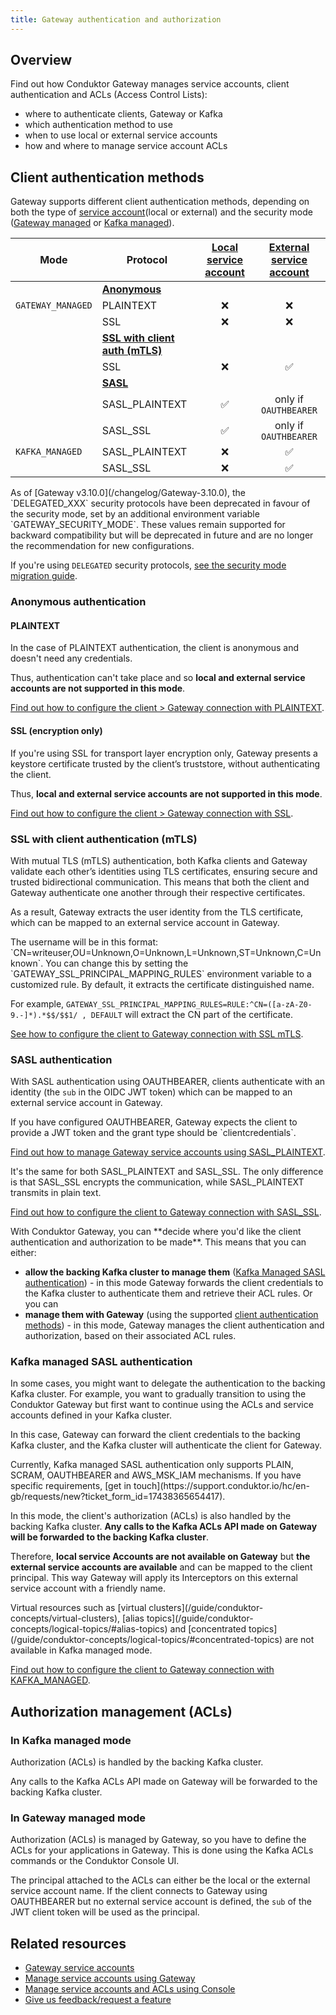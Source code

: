 ```yaml
---
title: Gateway authentication and authorization
---
```


## Overview

Find out how Conduktor Gateway manages service accounts, client authentication and ACLs (Access Control Lists):

- where to authenticate clients, Gateway or Kafka
- which authentication method to use
- when to use local or external service accounts
- how and where to manage service account ACLs

## Client authentication methods

Gateway supports different client authentication methods, depending on both the type of [service account](/guide/conduktor-concepts/gw-service-accounts)(local or external) and the security mode ([Gateway managed](#in-gateway-managed-mode) or [Kafka managed](#in-kafka-managed-mode)).

| **Mode**          | **Protocol**                                                            | [Local service account](/guide/conduktor-concepts/gw-service-accounts/#local-service-accounts)               | [External service account](/guide/conduktor-concepts/gw-service-accounts/#external-service-accounts)                  |
| ----------------- | ----------------------------------------------------------------------- | :---------------------------------: | :---------------------------------------: |
|                   | [**Anonymous**](#anonymous-authentication)                              |                                     |                                           |
| `GATEWAY_MANAGED` | PLAINTEXT                                                               |                  ❌                 |                     ❌                    |
|                   | SSL                                                                     |                  ❌                 |                     ❌                    |
|                   | [**SSL with client auth (mTLS)**](#ssl-with-client-authentication-mtls) |                                     |                                           |
|                   | SSL                                                                     |                  ❌                 |                     ✅                    |
|                   | [**SASL**](#sasl-authentication)                                        |                                     |                                           |
|                   | SASL\_PLAINTEXT                                                         |                  ✅                 |           only if `OAUTHBEARER`           |
|                   | SASL\_SSL                                                               |                  ✅                 |           only if `OAUTHBEARER`           |
| `KAFKA_MANAGED`   | SASL\_PLAINTEXT                                                         |                  ❌                 |                     ✅                    |
|                   | SASL\_SSL                                                               |                  ❌                 |                     ✅                    |

<Warning>
As of [Gateway v3.10.0](/changelog/Gateway-3.10.0), the `DELEGATED_XXX` security protocols have been deprecated in favour of the security mode, set by an additional environment variable `GATEWAY_SECURITY_MODE`. These values remain supported for backward compatibility but will be deprecated in future and are no longer the recommendation for new configurations.

If you're using `DELEGATED` security protocols, [see the security mode migration guide](/guide/tutorials/migrate-gw-security).
</Warning>

### Anonymous authentication

#### PLAINTEXT

In the case of PLAINTEXT authentication, the client is anonymous and doesn't need any credentials.

Thus, authentication can't take place and so **local and external service accounts are not supported in this mode**.

[Find out how to configure the client > Gateway connection with PLAINTEXT](/guide/conduktor-in-production/deploy-artifacts/deploy-gateway/#plaintext-1).

#### SSL (encryption only)

If you're using SSL for transport layer encryption only, Gateway presents a keystore certificate trusted by the client’s truststore, without authenticating the client.

Thus, **local and external service accounts are not supported in this mode**.

[Find out how to configure the client > Gateway connection with SSL](/guide/conduktor-in-production/deploy-artifacts/deploy-gateway/#ssl-1).

### SSL with client authentication (mTLS)

With mutual TLS (mTLS) authentication, both Kafka clients and Gateway validate each other’s identities using TLS certificates, ensuring secure and trusted bidirectional communication. This means that both the client and Gateway authenticate one another through their respective certificates.

As a result, Gateway extracts the user identity from the TLS certificate, which can be mapped to an external service account in Gateway.

<Info>
The username will be in this format: `CN=writeuser,OU=Unknown,O=Unknown,L=Unknown,ST=Unknown,C=Unknown`. You can change this by setting the `GATEWAY_SSL_PRINCIPAL_MAPPING_RULES` environment variable to a customized rule. By default, it extracts the certificate distinguished name.

For example, `GATEWAY_SSL_PRINCIPAL_MAPPING_RULES=RULE:^CN=([a-zA-Z0-9.-]*).*$$/$$1/ , DEFAULT` will extract the CN part of the certificate.
</Info>

[See how to configure the client to Gateway connection with SSL mTLS](/guide/conduktor-in-production/deploy-artifacts/deploy-gateway/#mtls).

### SASL authentication

With SASL authentication using OAUTHBEARER, clients authenticate with an identity (the `sub` in the OIDC JWT token) which can be mapped to an external service account in Gateway.

<Note>
If you have configured OAUTHBEARER, Gateway expects the client to provide a JWT token and the grant type should be `clientcredentials`.
</Note>

[Find out how to manage Gateway service accounts using SASL_PLAINTEXT](/guide/conduktor-in-production/deploy-artifacts/deploy-gateway/#sasl_plaintext-1).

It's the same for both SASL_PLAINTEXT and SASL_SSL. The only difference is that SASL_SSL encrypts the communication, while SASL_PLAINTEXT transmits in plain text.

[Find out how to configure the client to Gateway connection with SASL_SSL](/guide/conduktor-in-production/deploy-artifacts/deploy-gateway/#sasl_ssl-1).

<Warning>
With Conduktor Gateway, you can **decide where you'd like the client authentication and authorization to be made**. This means that you can either:

- **allow the backing Kafka cluster to manage them** ([Kafka Managed SASL authentication](#kafka-managed-sasl-authentication)) - in this mode Gateway forwards the client credentials to the Kafka cluster to authenticate them and retrieve their ACL rules. Or you can
- **manage them with Gateway** (using the supported [client authentication methods](#client-authentication-methods)) - in this mode, Gateway manages the client authentication and authorization, based on their associated ACL rules.
</Warning>

### Kafka managed SASL authentication

In some cases, you might want to delegate the authentication to the backing Kafka cluster. For example, you want to gradually transition to using the Conduktor Gateway but first want to continue using the ACLs and service accounts defined in your Kafka cluster.

In this case, Gateway can forward the client credentials to the backing Kafka cluster, and the Kafka cluster will authenticate the client for Gateway.

<Info>
Currently, Kafka managed SASL authentication only supports PLAIN, SCRAM, OAUTHBEARER and AWS_MSK_IAM mechanisms. If you have specific requirements, [get in touch](https://support.conduktor.io/hc/en-gb/requests/new?ticket_form_id=17438365654417).
</Info>

In this mode, the client's authorization (ACLs) is also handled by the backing Kafka cluster. **Any calls to the Kafka ACLs API made on Gateway will be forwarded to the backing Kafka cluster**.

Therefore, **local service Accounts are not available on Gateway** but **the external service accounts are available** and can be mapped to the client principal. This way Gateway will apply its Interceptors on this external service account with a friendly name.

<Warning>
Virtual resources such as [virtual clusters](/guide/conduktor-concepts/virtual-clusters), [alias topics](/guide/conduktor-concepts/logical-topics/#alias-topics) and [concentrated topics](/guide/conduktor-concepts/logical-topics/#concentrated-topics) are not available in Kafka managed mode.
</Warning>

[Find out how to configure the client to Gateway connection with KAFKA_MANAGED](/guide/conduktor-in-production/deploy-artifacts/deploy-gateway/#security-protocol).

## Authorization management (ACLs)

### In Kafka managed mode

Authorization (ACLs) is handled by the backing Kafka cluster.

Any calls to the Kafka ACLs API made on Gateway will be forwarded to the backing Kafka cluster.

### In Gateway managed mode

Authorization (ACLs) is managed by Gateway, so you have to define the ACLs for your applications in Gateway. This is done using the Kafka ACLs commands or the Conduktor Console UI.

The principal attached to the ACLs can either be the local or the external service account name. If the client connects to Gateway using OAUTHBEARER but no external service account is defined, the `sub` of the JWT client token will be used as the principal.

## Related resources

- [Gateway service accounts](/guide/conduktor-concepts/gw-service-accounts)
- [Manage service accounts using Gateway](/guide/tutorials/manage-gw-sa)
- [Manage service accounts and ACLs using Console](/guide/manage-kafka/kafka-resources/service-accounts-acls)
- [Give us feedback/request a feature](https://conduktor.io/roadmap)
